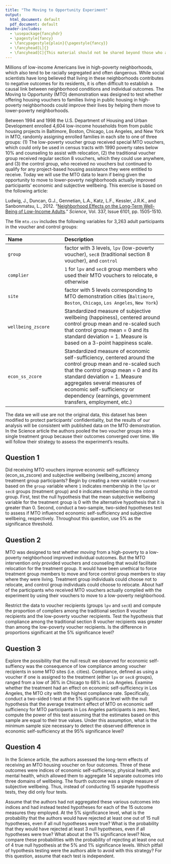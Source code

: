 ```yaml
---
title: "The Moving to Opportunity Experiment"
output:
  html_document: default
  pdf_document: default
header-includes:
  - \usepackage{fancyhdr}
  - \pagestyle{fancy}
  - \fancypagestyle{plain}{\pagestyle{fancy}}
  - \fancyhead[L]{}
  - \fancyhead[C]{This material should not be shared beyond those who are enrolled in this class}
---
```


Millions of low-income Americans live in high-poverty neighborhoods, which also tend to be racially segregated and often dangerous. While social scientists have long believed that living in these neighborhoods contributes to negative outcomes for its residents, it is often difficult to establish a causal link between neighborhood conditions and individual outcomes. The Moving to Opportunity (MTO) demonstration was designed to test whether offering housing vouchers to families living in public housing in high-poverty neighborhoods could improve their lives by helping them move to lower-poverty neighborhoods. 

Between 1994 and 1998 the U.S. Department of Housing and Urban Development enrolled 4,604 low-income households from from public housing projects in Baltimore, Boston, Chicago, Los Angeles, and New York in MTO, randomly assigning enrolled families in each site to one of three groups: (1) The low-poverty voucher group received special MTO vouchers, which could only be used in census tracts with 1990 poverty rates below 10% and counseling to assist with relocation, (2) the traditional voucher group received regular section 8 vouchers, which they could use anywhere, and (3) the control group, who received no vouchers but continued to qualify for any project-based housing assistance they were entitled to receive. Today we will use the MTO data to learn if being given the opportunity to move to lower-poverty neighborhoods actually improved participants' economic and subjective wellbeing. This exercise is based on the following article:

Ludwig, J., Duncan, G.J., Gennetian, L.A., Katz, L.F., Kessler, J.R.K., and Sanbonmatsu, L., 2012. "[Neighborhood Effects on the Long-Term Well-Being of Low-Income Adults](https://dx.doi.org/10.1126/science.1224648)." *Science*, Vol. 337, Issue 6101, pp. 1505-1510.

The file `mto.csv` includes the following variables for 3,263 adult participants in the voucher and control groups:

------------------------------------------------------------------------------
 Name                             Description
 -------------------------------- ----------------------------------------------------------
 `group`                          factor with 3 levels, `lpv` (low-poverty voucher), `sec8` 
                                  (traditional section 8 voucher), and `control` 
 
 `complier`                       `1` for `lpv` and `sec8` group members who used their MTO 
                                  vouchers to relocate, `0` otherwise
                                  
 `site`                           factor with 5 levels corresponding to MTO demonstration 
                                  cities (`Baltimore`, `Boston`, `Chicago`, `Los Angeles`, 
                                  `New York`)
                                  
 `wellbeing_zscore`               Standardized measure of subjective wellbeing (happiness), 
                                  centered around control group mean and re-scaled such that 
                                  control group mean = 0 and its standard deviation = 1. Measure 
                                  is based on a 3-point happiness scale.
                                  
 `econ_ss_zcore`                  Standardized measure of economic self-sufficiency, centered 
                                  around the control group mean and re-scaled such that the control 
                                  group mean = 0 and its standard deviation = 1. Measure aggregates 
                                  several measures of economic self-sufficiency or dependency (earnings, 
                                  government transfers, employment, etc.)
------------------------------------------------------------------------------
 
The data we will use are not the original data, this dataset has been modified to protect participants' confidentiality, but the results of our analysis will be consistent with published data on the MTO demonstration. In the Science article the authors pooled the two voucher groups into a single treatment group because their outcomes converged over time. We will follow their strategy to assess the experiment's results. 

## Question 1

Did receiving MTO vouchers improve economic self-sufficiency (econ_ss_zscore) and subjective wellbeing (wellbeing_zscore) among treatment group participants?  Begin by creating a new variable `treatment` based on the `group` variable where `1` indicates membership in the `lpv` or `sec8` groups (treatment group) and `0` indicates membership in the control group.  First, test the null hypothesis that the mean subjective wellbeing variable for the treatment group is 0 with the alternative hypothesis that it is greater than 0.  Second, conduct a two-sample, two-sided hypotheses test to assess if MTO influenced economic self-sufficiency and subjective wellbeing, respectively.  Throughout this question, use 5% as the significance threshold.

## Question 2

MTO was designed to test whether *moving* from a high-poverty to a low-poverty neighborhood improved individual outcomes. But the MTO intervention only provided vouchers and counseling that would facilitate relocation for the treatment group.  It would have been unethical to force treatment group members to move and force control group members to stay where they were living. Treatment group individuals could choose not to relocate, and control group individuals could choose to relocate. About half of the participants who received MTO vouchers actually complied with the experiment by using their vouchers to move to a low-poverty neighborhood. 

Restrict the data to voucher recipients (groups `lpv` and `sec8`) and compute the proportion of compliers among the traditional section 8 voucher recipients and the low-poverty voucher recipients.  Test the hypothesis that compliance among the traditional section 8 voucher recipients was greater than among the low-poverty voucher recipients. Is the difference in proportions significant at the 5% significance level? 

## Question 3

Explore the possibility that the null result we observed for economic self-suffiency was the consequence of low compliance among voucher recipients in some MTO sites (i.e. cities). Compliance, defined as using a voucher if one is assigned to the treatment (either `lpv` or `sec8` groups), ranged from a low of 36% in Chicago to 68% in Los Angeles. Examine whether the treatment had an effect on economic self-sufficiency in Los Angeles, the MTO city with the highest compliance rate.  Specifically, conduct a two-sided t-test at the 5% significance level with the null hypothesis that the average treatment effect of MTO on economic self sufficiency for MTO participants in Los Angeles participants is zero.  Next, compute the power of this test assuming that the estimates based on this sample are equal to their true values.  Under this assumption, what is the minimum sample size necessary to detect the observed difference in economic self-sufficiency at the 95% significance level? 

## Question 4

In the Science article, the authors assessed the long-term effects of receiving an MTO housing voucher on four outcomes. Three of these outcomes were indices of economic self-sufficiency, physical health, and mental health, which allowed them to aggregate 14 separate outcomes into three domains of wellbeing. The fourth outcome was a single measure of subjective wellbeing. Thus, instead of conducting 15 separate hypothesis tests, they did only four tests. 

Assume that the authors had not aggregated these various outcomes into indices and had instead tested hypotheses for each of the 15 outcome measures they employed. At the 5% significance level, what is the probability that the authors would have rejected at least one out of 15 null hypotheses, even if all null hypotheses were true? What is the probability that they would have rejected at least 3 null hypotheses, even if all hypotheses were true? What about at the 1% significance level?  Now, compare these probabilities with the probability of rejecting at least one out of 4 true null hypothesis at the 5% and 1% significance levels. Which pitfall of hypothesis testing were the authors able to avoid with this strategy?  For this question, assume that each test is independent.

